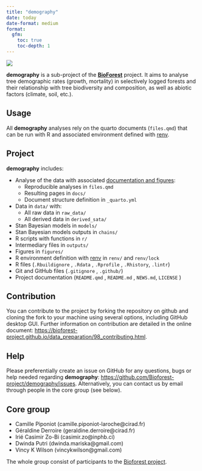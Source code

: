 ```yaml
---
title: "demography"
date: today
date-format: medium
format: 
  gfm:
    toc: true
    toc-depth: 1
---
```


[![](https://www.repostatus.org/badges/latest/wip.svg)](https://www.repostatus.org/#wip) 

**demography** is a sub-project of the [**BioForest**](https://github.com/Bioforest-project) project. It aims to analyse tree demographic rates (growth, mortality) in selectively logged forests and their relationship with tree biodiversity and composition, as well as abiotic factors (climate, soil, etc.).

## Usage

All **demography** analyses rely on the quarto documents (`files.qmd`) that can be run with R and associated environment defined with [renv](#0).

## Project

**demography** includes:

-   Analyse of the data with associated [documentation and figures](https://bioforest-project.github.io/demography/):
    -   Reproducible analyses in `files.qmd`
    -   Resulting pages in `docs/`
    -   Document structure definition in `_quarto.yml`
-   Data in `data/` with:
    -   All raw data in `raw_data/`
    -   All derived data in `derived_sata/`
-   Stan Bayesian models in `models/`
-   Stan Bayesian models outputs in `chains/`
-   R scripts with functions in `r/`
-   Intermediary files in `outputs/`
-   Figures in `figures/`
-   R environment definition with [renv](https://rstudio.github.io/renv/articles/renv.html) in `renv/` and `renv/lock`
-   R files (`.Rbuildignore` , `.Rdata` , `.Rprofile` , `.Rhistory`, `.lintr`)
-   Git and GitHub files (`.gitignore` , `.github/`)
-   Project documentation (`README.qmd` , `README.md` , `NEWS.md`, `LICENSE` )

## Contribution

You can contribute to the project by forking the repository on github and cloning the fork to your machine using several options, including GitHub desktop GUI. Further information on contribution are detailed in the online document: <https://bioforest-project.github.io/data_preparation/98_contributing.html>.

## Help

Please preferentially create an issue on GitHub for any questions, bugs or help needed regarding **demography**: [https://github.com/Bioforest-project/demography/issues](https://github.com/Bioforest-project/species/issues){.uri}. Alternatively, you can contact us by email through people in the core group (see below).

## Core group

-   Camille Piponiot (camille.piponiot-laroche\@cirad.fr)
-   Géraldine Derroire (geraldine.derroire\@cirad.fr)
-   Irié Casimir Zo-Bi (casimir.zo\@inphb.ci)
-   Dwinda Putri (dwinda.mariska\@gmail.com)
-   Vincy K Wilson (vincykwilson\@gmail.com)

The whole group consist of participants to the [Bioforest project](https://www.fondationbiodiversite.fr/la-frb-en-action/programmes-et-projets/le-cesab/bioforest/).


